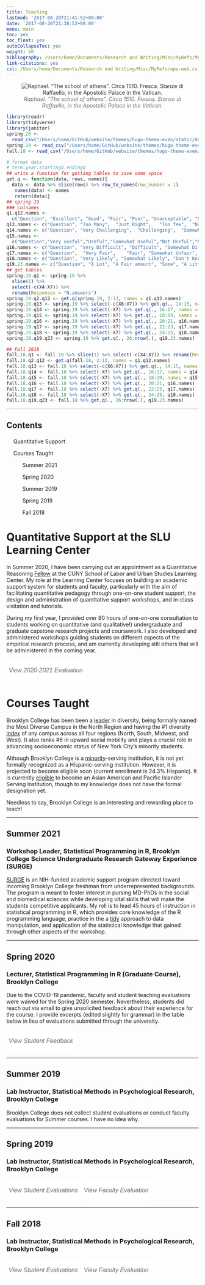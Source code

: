 ```yaml
---
title: Teaching
lastmod: '2017-08-28T21:41:52+08:00'
date: '2017-08-20T21:38:52+08:00'
menu: main
toc: yes
toc_float: yes
autoCollapseToc: yes
weight: 50
bibliography: /Users/home/Documents/Research and Writing/Misc/MyRefs/MyPubs.bib
link-citations: yes
csl: /Users/home/Documents/Research and Writing/Misc/MyRefs/apa-web.csl
---
```


<center>

![<i style="color:#6e6e6e">Raphael. "The school of athens". Circa 1510. Fresca. Stanze di Raffaello, in the Apostolic Palace in the Vatican.</i>](/img/athens.jpg){style="border-radius: 2%; opacity:0.9; filter:grayscale(25%)"}

</center>

```r
library(readr)
library(tidyverse)
library(janitor)
spring.20 <- 
  read_csv("/Users/home/GitHub/website/themes/hugo-theme-even/static/data/spring2020_evals.csv")
spring.19 <- read_csv("/Users/home/GitHub/website/themes/hugo-theme-even/static/data/spring19.csv")
fall.18 <- read_csv("/Users/home/GitHub/website/themes/hugo-theme-even/static/data/fall18.csv")

# format data
# term.year.startingQ.endingQ
## write a function for getting tables to save some space
get.q <- function(data, rows, names){
  data <- data %>% slice(rows) %>% row_to_names(row_number = 1)
   names(data) <- names
   return(data)}
## spring 19
### colnames
q1.q12.names <- 
  c("Question", "Excellent", "Good", "Fair", "Poor", "Unacceptable", "Not applicable", "Responses")
q13.names <- c("Question", "Too Many", 	"Just Right",	"Too few",	"Not Applicable", "Responses")
q14.names <- c("Question", "Very Challenging",	"Challenging",	"Somewhat Challenging",	"Not Challenging", "Not Applicable",  "Responses")
q15.names <- 
  c("Question","Very useful","Useful","Somewhat Useful","Not Useful","Not Applicable", "Responses")
q16.names <- c("Question", "Very Difficult", "Difficult", "Somewhat Difficult",	"Not Difficult",	"Not Applicable", "Responses")
q17.names <- c("Question",	"Very Fair",	"Fair",	"Somewhat Unfair", "Unfair",	"Not Applicable", "Responses")
q18.names <- c("Question", "Very Likely", "Somewhat Likely", "Don't Know", "Somewhat Unlikely", "Very Unlikely", "Responses")
q19.23.names <- c("Question", "A Lot", "A Fair amount", "Some", "A Little", "Hardly Anything", "Not Applicable", "Responses")
## get tables
spring.19.q1 <- spring.19 %>% 
  slice(1) %>% 
  select(-c(X4:X7)) %>% 
  rename(Responses = "N.answers")
spring.19.q2.q12 <- get.q(spring.19, 2:13, names = q1.q12.names)
spring.19.q13 <- spring.19 %>% select(-c(X6:X7)) %>% get.q(., 14:15, names = q13.names)
spring.19.q14 <- spring.19 %>% select(-X7) %>% get.q(., 16:17, names = q14.names)
spring.19.q15 <- spring.19 %>% select(-X7) %>% get.q(., 18:19, names = q15.names)
spring.19.q16 <- spring.19 %>% select(-X7) %>% get.q(., 20:21, q16.names)
spring.19.q17 <- spring.19 %>% select(-X7) %>% get.q(., 22:23, q17.names)
spring.19.q18 <- spring.19 %>% select(-X7) %>% get.q(., 24:25, q18.names)
spring.19.q19.q23 <- spring.19 %>% get.q(., 26:nrow(.), q19.23.names)

## Fall 2018
fall.18.q1 <- fall.18 %>% slice(1) %>% select(-c(X4:X7)) %>% rename(Responses = "N.answers")
fall.18.q2.q12 <- get.q(fall.18, 2:13, names = q1.q12.names)
fall.18.q13 <- fall.18 %>% select(-c(X6:X7)) %>% get.q(., 14:15, names = q13.names)
fall.18.q14 <- fall.18 %>% select(-X7) %>% get.q(., 16:17, names = q14.names)
fall.18.q15 <- fall.18 %>% select(-X7) %>% get.q(., 18:19, names = q15.names)
fall.18.q16 <- fall.18 %>% select(-X7) %>% get.q(., 20:21, q16.names)
fall.18.q17 <- fall.18 %>% select(-X7) %>% get.q(., 22:23, q17.names)
fall.18.q18 <- fall.18 %>% select(-X7) %>% get.q(., 24:25, q18.names)
fall.18.q19.q23 <- fall.18 %>% get.q(., 26:nrow(.), q19.23.names)
```

```{=html}
<style>
@import url(https://pro.fontawesome.com/releases/v5.10.0/css/all.css);
@import url(https://cdn.rawgit.com/jpswalsh/academicons/master/css/academicons.min.css);
.button {
  border: none;
  color: white;
  font-style: oblique;
  padding: none;
  text-align: center;
  text-decoration: none;
  display: inline-block;
  font-size: 16px;
  margin: 4px 0px;
  transition-duration: 1s;
  cursor: pointer;
}

.button1 {
  background-color: white; 
  color: #6e6e6e; 
  border: none;
}

.button1:hover {
  background-color: #c05b4d;
  color: white;
}
</style>
```
<hr style="border: none; color:#000000; background-color:#000000; height:1px; opacity:0.25">

<!-- this makes a toc, but without some of the features present on the other pages -->

<div class="post-toc" id="toc">

<h2 class="post-toc-title">

Contents

</h1>

<div class="post-toc-content">

<nav id="TableOfContents">

<ul>

<li>

<a href="#QR">Quantitative Support</a>

</li>

<li>

<a href="#Courses">Courses Taught</a>

<ol>

<li>

<a href="#Summer21">Summer 2021</a>

</li>

<li>

<a href="#Spring20">Spring 2020</a>

</li>

<li>

<a href="#Summer19">Summer 2019</a>

</li>

<li>

<a href="#Spring19">Spring 2019</a>

</li>

<li>

<a href="#Fall18">Fall 2018</a>

</li>

</ol>

</ul>

</nav>

</div>

</div>

# Quantitative Support at the SLU Learning Center {#QR}

In Summer 2020, I have been carrying out an appointment as a Quantitative Reasoning [Fellow](https://writingcenter.commons.gc.cuny.edu/people/){target="_blank"} at the CUNY School of Labor and Urban Studies Learning Center. My role at the Learning Center focuses on building an academic support system for students and faculty, particularly with the aim of facilitating quantitative pedagogy through one-on-one student support, the design and administration of quantitative support workshops, and in-class visitation and tutorials.

During my first year, I provided over 80 hours of one-on-one consultation to students working on quantitative (and qualitative!) undergraduate and graduate capstone research projects and coursework. I also developed and administered workshops guiding students on different aspects of the empirical research process, and am currently developing still others that will be administered in the coming year.

<button class="button button1" type="button" onclick="window.open(&#39;https://matthewevanaman.netlify.app//PDFs/QR_eval.jpg&#39;,&#39;_blank&#39;)">

View 2020-2021 Evaluation

</button>

# Courses Taught {#Courses}

Brooklyn College has been been a [leader](https://www.brooklyn.cuny.edu/web/news/bcnews/bcnews_200914.php){target="_blank"} in diversity, being formally named the Most Diverse Campus in the North Region and having the \#1 diversity [index](https://www.usnews.com/best-colleges/rankings/regional-universities-north/campus-ethnic-diversity){target="_blank"} of any campus across all four regions (North, South, Midwest, and West). It also ranks \#6 in upward social mobility and plays a crucial role in advancing socioeconomic status of New York City's minority students.

Although Brooklyn College is a [minority](https://cmsi.gse.rutgers.edu/sites/default/files/2020%20CMSI%20Eligibility%20Matrix.pdf)-serving institution, it is not yet formally recognized as a Hispanic-serving institution. However, it is projected to become eligible soon (current enrollment is 24.3% Hispanic). It is currently [eligible](https://www.aanapisi.net/list_of_aanapisis){target="_blank"} to become an Asian American and Pacific Islander Serving Institution, though to my knowledge does not have the formal designation yet.

Needless to say, Brooklyn College is an interesting and rewarding place to teach!

------------------------------------------------------------------------

## Summer 2021 {#Summer21}

### Workshop Leader, Statistical Programming in R, Brooklyn College Science Undergraduate Research Gateway Experience (SURGE)

[SURGE](https://www.brooklyn.cuny.edu/web/academics/centers/case/programs/surge.php) is an NIH-funded academic support program directed toward incoming Brooklyn College freshman from underrepresented backgrounds. The program is meant to foster interest in pursing MD-PhDs in the social and biomedical sciences while developing vital skills that will make the students competitive applicants. My roll is to lead 45 hours of instruction in statistical programming in R, which provides core knowledge of the R programming language, practice in the a [tidy](https://tidyr.tidyverse.org) approach to data manipulation, and application of the statistical knowledge that gained through other aspects of the workshop.

------------------------------------------------------------------------

## Spring 2020 {#Spring20}

### Lecturer, Statistical Programming in R (Graduate Course), Brooklyn College

<p style="color:#6e6e6e">

Due to the COVID-19 pandemic, faculty and student teaching evaluations were waived for the Spring 2020 semester. Nevertheless, students did reach out via email to give unsolicited feedback about their experience for the course. I provide excerpts (edited slightly for grammar) in the table below in lieu of evaluations submitted through the university.

</p>

<button class="button button1" type="button" onclick="if(document.getElementById(&#39;spring20&#39;) .style.display==&#39;none&#39;) {document.getElementById(&#39;spring20&#39;) .style.display=&#39;&#39;} else{document.getElementById(&#39;spring20&#39;) .style.display=&#39;none&#39;}">

View Student Feedback

</button>

::: {#spring20 style="display:none"}
```r
knitr::kable(spring.20, align = "cc",
  caption = "Student Feedback, Statistical Programming (Spring 2020) <div id='email-feedback' />") %>% 
  kableExtra::kable_styling(position = "left") %>% 
  kableExtra::footnote(general = "Students are numerically coded to protect their confidentiality. There were 7 students in the course; the one student missing from this table later emailed me to ask for mentorship beyond the course.")
```
:::

------------------------------------------------------------------------

## Summer 2019 {#Summer19}

### Lab Instructor, Statistical Methods in Psychological Research, Brooklyn College

<p style="color:#6e6e6e">

Brooklyn College does not collect student evaluations or conduct faculty evaluations for Summer courses. I have no idea why.

</p>

------------------------------------------------------------------------

## Spring 2019 {#Spring19}

### Lab Instructor, Statistical Methods in Psychological Research, Brooklyn College

<button class="button button1" type="button" onclick="if(document.getElementById(&#39;spring19&#39;) .style.display==&#39;none&#39;) {document.getElementById(&#39;spring19&#39;) .style.display=&#39;&#39;} else{document.getElementById(&#39;spring19&#39;) .style.display=&#39;none&#39;}">

View Student Evaluations

</button>

<button class="button button1" type="button" onclick="window.open(&#39;https://matthewevanaman.netlify.app//PDFs/eval_spring19.pdf&#39;,&#39;_blank&#39;)">

View Faculty Evaluation

</button>

::: {#spring19 style="display:none"}
```r
knitr::kable(
  spring.19.q1, 
  caption = "Student Evaluations, Statistics Lab (Spring 2019)",
  align = "lccc") %>% 
  kableExtra::kable_styling(position = "left")
knitr::kable(spring.19.q2.q12, align = "lccccccc") %>% 
  kableExtra::kable_styling(position = "left")
knitr::kable(spring.19.q13, align = "lccccc") %>% 
  kableExtra::kable_styling(position = "left")
knitr::kable(spring.19.q14, align = "lcccccc") %>% 
  kableExtra::kable_styling(position = "left")
knitr::kable(spring.19.q15, align = "lcccccc") %>% 
  kableExtra::kable_styling(position = "left")
knitr::kable(spring.19.q16, align = "lcccccc") %>% 
  kableExtra::kable_styling(position = "left")
knitr::kable(spring.19.q17, align = "lcccccc") %>% 
  kableExtra::kable_styling(position = "left")
knitr::kable(spring.19.q19.q23, align = "lccccccc") %>% 
  kableExtra::kable_styling(position = "left")
```
:::

------------------------------------------------------------------------

## Fall 2018 {#Fall18}

### Lab Instructor, Statistical Methods in Psychological Research, Brooklyn College

<button class="button button1" type="button" onclick="if(document.getElementById(&#39;fall18&#39;) .style.display==&#39;none&#39;) {document.getElementById(&#39;fall18&#39;) .style.display=&#39;&#39;} else{document.getElementById(&#39;fall18&#39;) .style.display=&#39;none&#39;}">

View Student Evaluations

</button>

<button class="button button1" type="button" onclick="window.open(&#39;https://matthewevanaman.netlify.app//PDFs/eval_fall18.pdf&#39;,&#39;_blank&#39;)">

View Faculty Evaluation

</button>

::: {#fall18 style="display:none"}
```r
knitr::kable(
  fall.18.q1, 
  caption = "Student Evaluations, Statistics Lab (Fall 2018)",
   align = "lccc") %>% 
  kableExtra::kable_styling(position = "left")
knitr::kable(fall.18.q2.q12, align = "lccccccc") %>% 
  kableExtra::kable_styling(position = "left")
knitr::kable(fall.18.q13,  align = "lccccc") %>% 
  kableExtra::kable_styling(position = "left")
knitr::kable(fall.18.q14, align = "lcccccc") %>% 
  kableExtra::kable_styling(position = "left")
knitr::kable(fall.18.q15, align = "lcccccc") %>% 
  kableExtra::kable_styling(position = "left")
knitr::kable(fall.18.q16, align = "lcccccc") %>% 
  kableExtra::kable_styling(position = "left")
knitr::kable(fall.18.q17, align = "lcccccc") %>% 
  kableExtra::kable_styling(position = "left")
knitr::kable(fall.18.q19.q23, align = "lccccccc") %>% 
  kableExtra::kable_styling(position = "left")
```
:::
